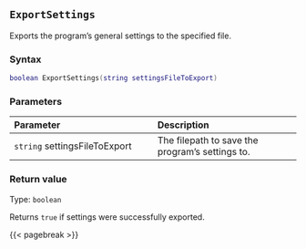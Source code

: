 ## `ExportSettings`

Exports the program's general settings to the specified file.

### Syntax {-}

``` .lua
boolean ExportSettings(string settingsFileToExport)
```

### Parameters {-}

**Parameter** | **Description**
| :-- | :-- |
`string` settingsFileToExport | The filepath to save the program's settings to.

### Return value {-}

Type: `boolean`

Returns `true` if settings were successfully exported.

{{< pagebreak >}}